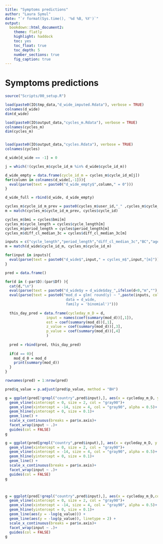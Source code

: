 ```yaml
---
title: "Symptoms predictions"
author: "Laura Symul"
date: "`r format(Sys.time(), '%d %B, %Y')`"
output: 
  bookdown::html_document2: 
    theme: flatly
    highlight: haddock
    toc: yes
    toc_float: true
    toc_depth: 5
    number_sections: true
    fig_caption: true
---
```



# Symptoms predictions


```r
source("Scripts/00_setup.R")
```



```r
load(paste0(IO$tmp_data,"d_wide_imputed.Rdata"), verbose = TRUE)
colnames(d_wide)
dim(d_wide)

load(paste0(IO$output_data,"cycles_m.Rdata"), verbose = TRUE)
colnames(cycles_m)
dim(cycles_m)


load(paste0(IO$output_data,"cycles.Rdata"), verbose = TRUE)
colnames(cycles)
```


```r
d_wide[d_wide == -1] = 0
```



```r

j = which(!(cycles_m$cycle_id_m %in% d_wide$cycle_id_m))

d_wide_empty = data.frame(cycle_id_m = cycles_m$cycle_id_m[j])
for(column in colnames(d_wide[,-1])){
  eval(parse(text = paste0("d_wide_empty$",column," = 0")))
}

d_wide_full = rbind(d_wide, d_wide_empty)
```


```r

cycles_m$cycle_id_m_prev = paste0(cycles_m$user_id,"_" ,cycles_m$cycle_nb_m - 1)
m = match(cycles_m$cycle_id_m_prev, cycles$cycle_id)

cycles_m$bmi = cycles$bmi[m]
cycles_m$cycle_length = cycles$cycle_length[m]
cycles_m$period_length = cycles$period_length[m]
cycles_m$diff_cl_median_3c = cycles$diff_cl_median_3c[m]

```



```r
inputs = c("cycle_length","period_length","diff_cl_median_3c","BC","age","bmi", "country") #"height","weight",
m = match(d_wide$cycle_id_m, cycles_m$cycle_id_m)

for(input in inputs){
  eval(parse(text = paste0("d_wide$",input," = cycles_m$",input,"[m]")))
}
```




```r

pred = data.frame()

for(d in (-par$D):(par$Df) ){
  cat(d,"\n")
  eval(parse(text = paste0("d_wide$y = d_wide$day_",ifelse(d<0,"m",""),abs(d))))
  eval(parse(text = paste0("mod_d = glm( round(y) ~ ",paste(inputs, collapse = " + ")," ,
                            data = d_wide,
                            family = 'binomial')")))
  
  this_day_pred = data.frame(cycleday_m_D = d,
                   input = names(coef(summary(mod_d))[,1]),
                   est = coef(summary(mod_d))[,1],
                   z_value = coef(summary(mod_d))[,3],
                   p_value = coef(summary(mod_d))[,4]
                   )
  
  pred = rbind(pred, this_day_pred)
  
  if(d == 0){
    mod_d_0 = mod_d
    print(summary(mod_d))
  }
}

rownames(pred) = 1:nrow(pred)

pred$q_value = p.adjust(pred$p_value, method = "BH")

g = ggplot(pred[!grepl("country",pred$input),], aes(x = cycleday_m_D, y = z_value, col = input)) + 
  geom_vline(xintercept = 0, size = 2, col = "gray90")+
  geom_vline(xintercept = -14, size = 4, col = "gray90", alpha = 0.5)+
  geom_hline(yintercept = 0, size = 0.1)+
  geom_line() + 
  scale_x_continuous(breaks = par$x.axis)+
  facet_wrap(input ~ .)+
  guides(col = FALSE)
g

g = ggplot(pred[grepl("country",pred$input),], aes(x = cycleday_m_D, y = z_value, col = input)) + 
  geom_vline(xintercept = 0, size = 2, col = "gray90")+
  geom_vline(xintercept = -14, size = 4, col = "gray90", alpha = 0.5)+
  geom_hline(yintercept = 0, size = 0.1)+
  geom_line() + 
  scale_x_continuous(breaks = par$x.axis)+
  facet_wrap(input ~ .)+
  guides(col = FALSE)
g



g = ggplot(pred[!grepl("country",pred$input),], aes(x = cycleday_m_D,col = input)) + 
  geom_vline(xintercept = 0, size = 2, col = "gray90")+
  geom_vline(xintercept = -14, size = 4, col = "gray90", alpha = 0.5)+
  geom_hline(yintercept = 0, size = 0.1)+
  geom_line(aes(y = -log(q_value))) + 
  geom_line(aes(y = -log(p_value)), linetype = 2) + 
  scale_x_continuous(breaks = par$x.axis)+
  facet_wrap(input ~ .)+
  guides(col = FALSE)
g

```










